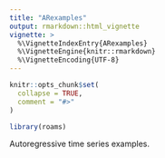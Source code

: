 ```yaml
---
title: "ARexamples"
output: rmarkdown::html_vignette
vignette: >
  %\VignetteIndexEntry{ARexamples}
  %\VignetteEngine{knitr::rmarkdown}
  %\VignetteEncoding{UTF-8}
---
```


```r
knitr::opts_chunk$set(
  collapse = TRUE,
  comment = "#>"
)
```

```r
library(roams)
```

Autoregressive time series examples.
